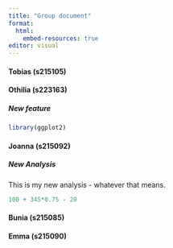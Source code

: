```yaml
---
title: "Group document"
format: 
  html: 
    embed-resources: true
editor: visual
---
```


#### Tobias (s215105)

#### Othilia (s223163)

##### New feature

```r

library(ggplot2)
```

#### Joanna (s215092)

##### New Analysis

This is my new analysis - whatever that means.

```r
100 + 345*0.75 - 20
```

#### Bunia (s215085)

#### Emma (s215090)
